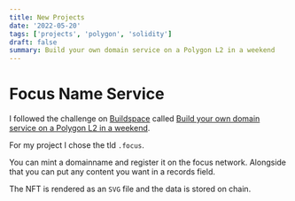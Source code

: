 ```yaml
---
title: New Projects
date: '2022-05-20'
tags: ['projects', 'polygon', 'solidity']
draft: false
summary: Build your own domain service on a Polygon L2 in a weekend
---
```


# Focus Name Service

I followed the challenge on [Buildspace](https://buildspace.so/) called [Build your own domain service on a Polygon L2 in a weekend](https://buildspace.so/p/).

For my project I chose the tld `.focus`.

You can mint a domainname and register it on the focus network. Alongside that you can put any content you want in a records field.

The NFT is rendered as an `SVG` file and the data is stored on chain.
